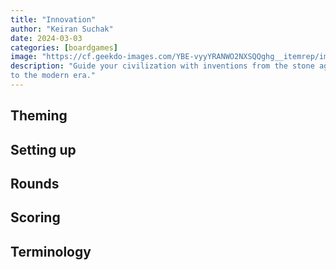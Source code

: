 ```yaml
---
title: "Innovation"
author: "Keiran Suchak"
date: 2024-03-03
categories: [boardgames]
image: "https://cf.geekdo-images.com/YBE-vyyYRANWO2NXSQQghg__itemrep/img/TWILdbtOeE3ZVEQORtTwFkCmjxQ=/fit-in/246x300/filters:strip_icc()/pic2966859.png"
description: "Guide your civilization with inventions from the stone age through
to the modern era."
---
```


## Theming

## Setting up

## Rounds

## Scoring

## Terminology


